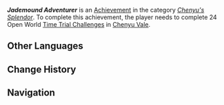 {{Achievement Infobox
|title        = Jademound Adventurer
|id           = 80309
|order id     = 285
|category     = Chenyu's Splendor
|description  = Complete 24 Open World mechanism-activated Time Trial Challenges in Chenyu Vale.
|requirements = 
|primogems    = 10
|topic        = Time Trial Challenges
|set          = Jademound Adventurer
|tier         = 2
|tiers_total  = 3
}}
'''''Jademound Adventurer''''' is an [[Achievement]] in the category ''[[Chenyu's Splendor]]''. To complete this achievement, the player needs to complete 24 Open World [[Time Trial Challenge]]s in [[Chenyu Vale]].

==Other Languages==
{{Other Languages|Transclude=Jademound Adventurer}}

==Change History==
{{Change History|4.4}}

==Navigation==
{{Achievement Navbox}}